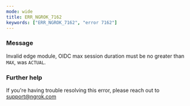 ```yaml
---
mode: wide
title: ERR_NGROK_7162
keywords: ["ERR_NGROK_7162", "error 7162"]
---
```


### Message

Invalid edge module, OIDC max session duration must be no greater than `MAX`, was `ACTUAL`.

### Further help

If you're having trouble resolving this error, please reach out to [support@ngrok.com](mailto:support@ngrok.com?subject=Help%20with%20ERR_NGROK_7162)
